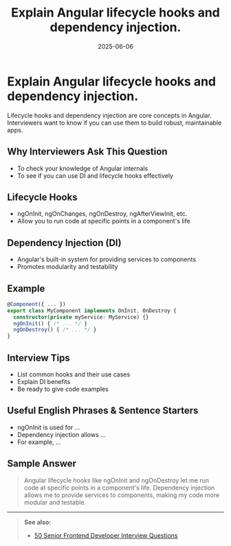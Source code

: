 ﻿---
title: 'Explain Angular lifecycle hooks and dependency injection.'
date: '2025-06-06'
tags: ['interview', 'angular', 'lifecycle hooks', 'dependency injection']
draft: false
summary: 'A practical guide to Angular lifecycle hooks and dependency injection, with examples and interview tips.'
authors: ['default']
layout: PostSimple
---

# Explain Angular lifecycle hooks and dependency injection.

Lifecycle hooks and dependency injection are core concepts in Angular. Interviewers want to know if you can use them to build robust, maintainable apps.

## Why Interviewers Ask This Question

- To check your knowledge of Angular internals
- To see if you can use DI and lifecycle hooks effectively

## Lifecycle Hooks

- ngOnInit, ngOnChanges, ngOnDestroy, ngAfterViewInit, etc.
- Allow you to run code at specific points in a component's life

## Dependency Injection (DI)

- Angular's built-in system for providing services to components
- Promotes modularity and testability

## Example

```ts
@Component({ ... })
export class MyComponent implements OnInit, OnDestroy {
  constructor(private myService: MyService) {}
  ngOnInit() { /* ... */ }
  ngOnDestroy() { /* ... */ }
}
```

## Interview Tips

- List common hooks and their use cases
- Explain DI benefits
- Be ready to give code examples

## Useful English Phrases & Sentence Starters

- ngOnInit is used for ...
- Dependency injection allows ...
- For example, ...

## Sample Answer

> Angular lifecycle hooks like ngOnInit and ngOnDestroy let me run code at specific points in a component's life. Dependency injection allows me to provide services to components, making my code more modular and testable.

---

> **See also:**
>
> - [50 Senior Frontend Developer Interview Questions](./50-frontend-senior-interview-questions)
